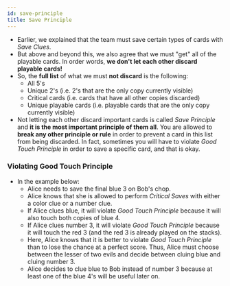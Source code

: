 ```yaml
---
id: save-principle
title: Save Principle
---
```



<BeginnersGuideProgress id="save-principle" />

- Earlier, we explained that the team must save certain types of cards with _Save Clues_.
- But above and beyond this, we also agree that we must "get" all of the playable cards. In order words, **we don't let each other discard playable cards!**
- So, the **full list** of what we must **not discard** is the following:
  - All 5's
  - Unique 2's (i.e. 2's that are the only copy currently visible)
  - Critical cards (i.e. cards that have all other copies discarded)
  - Unique playable cards (i.e. playable cards that are the only copy currently visible)
- Not letting each other discard important cards is called _Save Principle_ and **it is the most important principle of them all**. You are allowed to **break any other principle or rule** in order to prevent a card in this list from being discarded. In fact, sometimes you will have to violate _Good Touch Principle_ in order to save a specific card, and that is okay.

### Violating Good Touch Principle

- In the example below:
  - Alice needs to save the final blue 3 on Bob's chop.
  - Alice knows that she is allowed to perform _Critical Saves_ with either a color clue or a number clue.
  - If Alice clues blue, it will violate _Good Touch Principle_ because it will also touch both copies of blue 4.
  - If Alice clues number 3, it will violate _Good Touch Principle_ because it will touch the red 3 (and the red 3 is already played on the stacks).
  - Here, Alice knows that it is better to violate _Good Touch Principle_ than to lose the chance at a perfect score. Thus, Alice must choose between the lesser of two evils and decide between cluing blue and cluing number 3.
  - Alice decides to clue blue to Bob instead of number 3 because at least one of the blue 4's will be useful later on.

<SavePrinciple />
